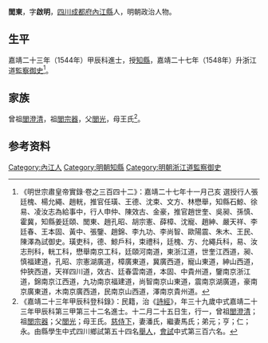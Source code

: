 {{明清人物信息框
| 姓名 = 閭東
| 原名 =
| 圖片名稱= 
| 圖片大小 =
| 圖片說明 = 
| 最高職務 =
| 國家 = 大明 
| 爵位 =
| 籍貫 = [[四川|四川]][[成都府|成都府]][[內江縣|內江縣]]
| 族裔 = 
| 字號 = 字啟明
| 諡號 =
| 出生日期 = 十二月二十五日
| 出生地點 = 
| 逝世日期 = 卒年不詳 
| 逝世地點 =
| 墓葬 =
| 配偶 = 潘氏、馬氏
| 親屬 = 
| 出身 =
* 嘉靖二十三年甲辰科同進士出身
| 經歷 =
| 著作 = 
}}
'''閭東'''{{BD|1506年||？年||}}，字'''啟明'''，[[四川|四川]][[成都府|成都府]][[內江縣|內江縣]]人，明朝政治人物。

==生平==
嘉靖二十三年（1544年）甲辰科進士，授[[知縣|知縣]]，嘉靖二十七年（1548年）升浙江道[[監察御史|監察御史]]<ref>《明世宗肅皇帝實錄·卷之三百四十二》：嘉靖二十七年十一月己亥 選授行人張廷槐、楊允繩、趙輄，推官任璜、王德、沈束、文方、林懋舉，知縣石鯨、徐易、凌汝志為給事中，行人申仲、陳效古、金豪，推官趙世奎、吳昶、孫慎、霍冀，知縣姜廷頤、閭東、趙孔昭、胡宗憲、薛樟、沈寵、趙紳、嚴天祥、李廷春、王本固、黃中、張鑒、趙錦、李九功、李尚智、歐陽震、朱木、王民、陳澤為試御史。璜吏科，德、鯨戶科，束禮科，廷槐、方、允繩兵科，易、汝志刑科，輄工科，懋舉南京工科，廷頤河南道，東浙江道，世奎江西道，昶、慎福建道，孔昭、宗憲湖廣道，樟廣東道，冀廣西道，寵山東道，紳山西道，仲狹西道，天祥四川道，效古、廷春雲南道，本固、中貴州道，鑒南京浙江道，錦南京江西道，九功南京福建道，尚智南京山東道，震南京湖廣道，豪南京廣東道，木南京廣西道，民南京山西道，澤南京貴州道。</ref>。

==家族==
曾祖[[閭澄清|閭澄清]]，祖[[閭宗器|閭宗器]]，父[[閭光|閭光]]，母王氏<ref>《嘉靖二十三年甲辰科登科錄》：民籍，治《[[詩經|詩經]]》，年三十九歲中式嘉靖二十三年甲辰科第三甲第三十二名進士。十二月二十五日生，行一，曾祖[[閭澄清|閭澄清]]；祖[[閭宗器|閭宗器]]；父[[閭光|閭光]]；母王氏。[[慈侍下|慈侍下]]，妻潘氏，繼妻馬氏；弟元；亨；仁；永。由縣學生中式四川鄉試第五十四名[[舉人|舉人]]，[[會試|會試]]中式第三百六名。</ref>。

== 参考资料 ==
{{reflist}}

{{嘉靖二十三年甲辰科殿试金榜}}

{{Authority control}}
{{DEFAULTSORT:Lv閭}}
[[Category:內江人|Category:內江人]]
[[Category:明朝知縣|Category:明朝知縣]]
[[Category:明朝浙江道監察御史|Category:明朝浙江道監察御史]]


{{明朝人物小作品}}